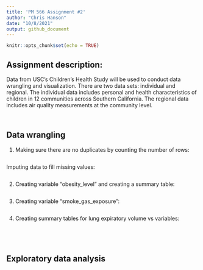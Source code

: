 ```yaml
---
title: 'PM 566 Assignment #2'
author: "Chris Hanson"
date: "10/8/2021"
output: github_document
---
```


```r
knitr::opts_chunk$set(echo = TRUE)
```

## Assignment description: 
Data from USC's Children's Health Study will be used to conduct data wrangling and visualization.
There are two data sets: individual and regional. The individual data includes personal and health characteristics of children in 12 communities across Southern California. The regional data includes air quality measurements at the community level.

```r

```

```r

```

## Data wrangling

1. Making sure there are no duplicates by counting the number of rows:
```r

```

Imputing data to fill missing values:
```r

```

2. Creating variable "obesity_level" and creating a summary table:
```r

```

3. Creating variable "smoke_gas_exposure":
```r

```

4. Creating summary tables for lung expiratory volume vs variables:
```r

```

```r

```

```r

```

```r

```

## Exploratory data analysis


